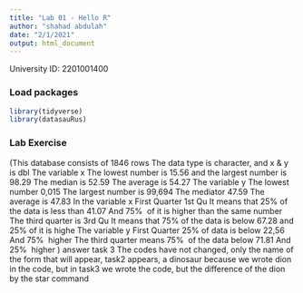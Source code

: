 ```yaml
---
title: "Lab 01 - Hello R"
author: "shahad abdulah"
date: "2/1/2021"
output: html_document
---
```


University ID: 2201001400

### Load packages

```r
library(tidyverse) 
library(datasauRus)
``` 
### Lab Exercise

(This database consists of 1846 rows
The data type is character, and x & y is dbl
The variable x
The lowest number is 15.56 and the largest number is 98.29
The median is 52.59
The average is 54.27
The variable y
The lowest number 0,015
The largest number is 99,694
The mediator 47.59
The average is 47.83
In the variable x
First Quarter 1st Qu
It means that 25% of the data is less than 41.07
And 75% ؜ of it is higher than the same number
The third quarter is 3rd Qu
It means that 75% of the data is below 67.28 and 25% of it is highe
The variable y
First Quarter
25% of data is below 22,56
And 75% ؜ higher
The third quarter means 75% ؜ of the data below 71.81
And 25% ؜ higher
)
answer task 3
The codes have not changed, only the name of the form that will appear, task2 appears, a dinosaur because we wrote dion in the code, but in task3 we wrote the code, but the difference of the dion by the star command 